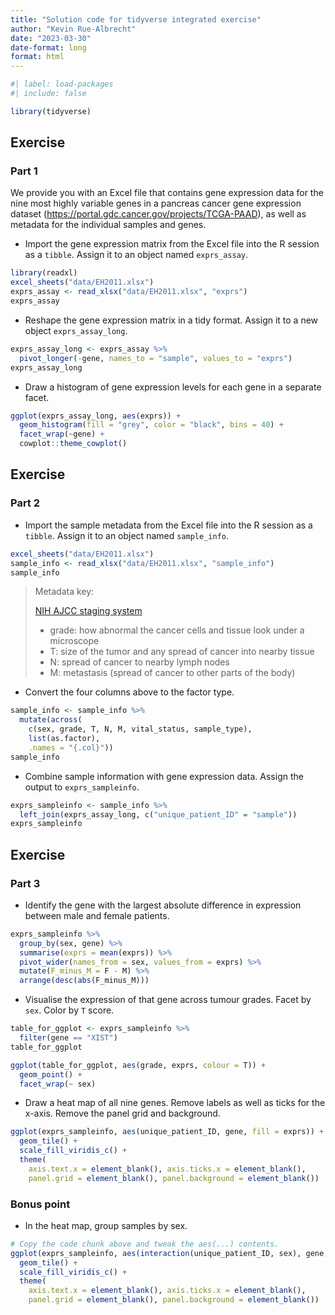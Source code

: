 ```yaml
---
title: "Solution code for tidyverse integrated exercise"
author: "Kevin Rue-Albrecht"
date: "2023-03-30"
date-format: long
format: html
---
```


```r
#| label: load-packages
#| include: false

library(tidyverse)
```

## Exercise

### Part 1

We provide you with an Excel file that contains gene expression data for the nine most highly variable genes in a pancreas cancer gene expression dataset (<https://portal.gdc.cancer.gov/projects/TCGA-PAAD>), as well as metadata for the individual samples and genes.

- Import the gene expression matrix from the Excel file into the R session as a `tibble`.
  Assign it to an object named `exprs_assay`.

```r
library(readxl)
excel_sheets("data/EH2011.xlsx")
exprs_assay <- read_xlsx("data/EH2011.xlsx", "exprs")
exprs_assay
```

- Reshape the gene expression matrix in a tidy format.
  Assign it to a new object `exprs_assay_long`.

```r
exprs_assay_long <- exprs_assay %>%
  pivot_longer(-gene, names_to = "sample", values_to = "exprs")
exprs_assay_long
```

- Draw a histogram of gene expression levels for each gene in a separate facet.

```r
ggplot(exprs_assay_long, aes(exprs)) +
  geom_histogram(fill = "grey", color = "black", bins = 40) +
  facet_wrap(~gene) +
  cowplot::theme_cowplot()
```

## Exercise

### Part 2

- Import the sample metadata from the Excel file into the R session as a `tibble`.
  Assign it to an object named `sample_info`.

```r
excel_sheets("data/EH2011.xlsx")
sample_info <- read_xlsx("data/EH2011.xlsx", "sample_info")
sample_info
```

> Metadata key:
> 
> [NIH AJCC staging system](https://www.cancer.gov/publications/dictionaries/ca> ncer-terms/def/ajcc-staging-system)
> 
> - grade: how abnormal the cancer cells and tissue look under a microscope
> - T: size of the tumor and any spread of cancer into nearby tissue
> - N: spread of cancer to nearby lymph nodes
> - M: metastasis (spread of cancer to other parts of the body)

- Convert the four columns above to the factor type.

```r
sample_info <- sample_info %>%
  mutate(across(
    c(sex, grade, T, N, M, vital_status, sample_type),
    list(as.factor),
    .names = "{.col}"))
sample_info
```

- Combine sample information with gene expression data.
  Assign the output to `exprs_sampleinfo`.

```r
exprs_sampleinfo <- sample_info %>%
  left_join(exprs_assay_long, c("unique_patient_ID" = "sample"))
exprs_sampleinfo
```

## Exercise

### Part 3

- Identify the gene with the largest absolute difference in expression between male and female patients.

```r
exprs_sampleinfo %>% 
  group_by(sex, gene) %>% 
  summarise(exprs = mean(exprs)) %>% 
  pivot_wider(names_from = sex, values_from = exprs) %>% 
  mutate(F_minus_M = F - M) %>% 
  arrange(desc(abs(F_minus_M)))
```

- Visualise the expression of that gene across tumour grades.
  Facet by `sex`.
  Color by `T` score.

```r
table_for_ggplot <- exprs_sampleinfo %>% 
  filter(gene == "XIST")
table_for_ggplot
```

```r
ggplot(table_for_ggplot, aes(grade, exprs, colour = T)) +
  geom_point() +
  facet_wrap(~ sex)
```

- Draw a heat map of all nine genes.
  Remove labels as well as ticks for the x-axis.
  Remove the panel grid and background.

```r
ggplot(exprs_sampleinfo, aes(unique_patient_ID, gene, fill = exprs)) +
  geom_tile() +
  scale_fill_viridis_c() +
  theme(
    axis.text.x = element_blank(), axis.ticks.x = element_blank(),
    panel.grid = element_blank(), panel.background = element_blank())
```

### Bonus point

- In the heat map, group samples by sex.

```r
# Copy the code chunk above and tweak the aes(...) contents.
ggplot(exprs_sampleinfo, aes(interaction(unique_patient_ID, sex), gene, fill = exprs)) +
  geom_tile() +
  scale_fill_viridis_c() +
  theme(
    axis.text.x = element_blank(), axis.ticks.x = element_blank(),
    panel.grid = element_blank(), panel.background = element_blank())
```
